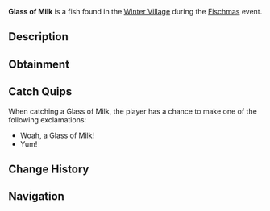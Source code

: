 {{FishInfobox
|image          = Glass of Milk.png
|rarity         = Limited
|event          = Fischmas
|sea            = First Sea
|location       = [[Fischmas]]
|sublocation    = 
|sources        = Basic Present, Fishing Rod, Unique Present
|radar_location = 
|xp             = 9
|weather        = 
|time           = 
|season         = 
|bait           = Peppermint Worm
|base_weight    = 0.6
|base_value     = 20
|weight_range   = 0.5
|base_chance    = 90
|base_resil     = 100
}}
'''Glass of Milk''' is a {{Rarity|Limited}} fish found in the [[Winter Village]] during the [[Fischmas]] event.

== Description ==
{{Description|A delicious glass of milk, favored by Santa Claus. Goes well together with a cookie.|Bestiary Entry}}

== Obtainment ==
{{Description|Only can be caught during Fischmas24.|Bestiary Hint}}
{{Fish Availability|
Fischmas/Winter Village
|top_rods      = 
Leviathan's Fang Rod\305453.76\201464.08;
Trident Rod\298221.31\195980.23;
Free Spirit Rod\296004.83\196880.23;
Azure Of Lagoon\289159.17\195439.15;
No-Life Rod\287675.65\283120.49;
Fast Rod\286250\286250;
Seraphic Rod\282005.93\282005.93;
Tempest Rod\272069.14\272069.14;
Rapid Rod\267720\267720;
Carrot Rod\268085.31\263925;
Challenger's Rod\273262.9\258123.57;
Astralhook Rod\272238.7\0;
Zeus Rod\268361.51\240692.41;
Verdant Shear Rod\266597.71\241312.5;
Ethereal Prism Rod\266352.61\62942.41;
Blazebringer Rod\266187.41\227268.75;
Rod Of The Depths\264968.98\234598.7;
Rod Of The Forgotten Fang\264570.73\257511.07;
Depthseeker Rod\260740.63\220161.28;
Avalanche Rod\259448.02\197942.65;
Rod Of The Exalted One\258300.45\198156.37;
Volcanic Rod\257892.61\182811.48;
Training Rod\255000\255000;
Steady Rod\141869.17\101745.14
|recommended   = Trident Rod
}}

== Catch Quips ==
When catching a Glass of Milk, the player has a chance to make one of the following exclamations:
* Woah, a Glass of Milk!
* Yum!

== Change History ==
{{Change History|{{subst:Current Version}}}}

== Navigation ==
{{Fish Navbox|Fischmas}}